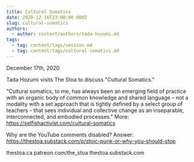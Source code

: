```yaml
---
title: Cultural Somatics
date: 2020-12-16T23:00:00.000Z
slug: cultural-somatics
authors:
  - author: content/authors/tada-hozumi.md
tags:
  - tag: content/tags/session.md
  - tag: content/tags/cultural-somatics.md
---
```


December 17th, 2020

Tada Hozumi visits The Stoa to discuss "Cultural Somatics."

"Cultural somatics, to me, has always been an emerging field of practice with an organic body of common knowledge and shared language – not a modality with a set approach that is tightly defined by a select group of teachers – that sees individual and collective change as an inseparable, interconnected, and embodied processes." More: https://selfishactivist.com/cultural-somatics

Why are the YouTube comments disabled? Answer: https://thestoa.substack.com/p/stoic-punk-or-why-you-should-stop

thestoa.ca
patreon.com/the_stoa
thestoa.substack.com
